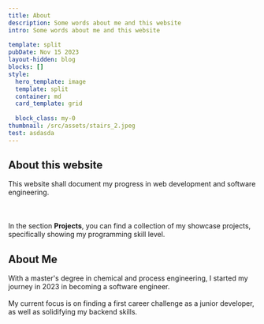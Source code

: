 ```yaml
---
title: About
description: Some words about me and this website
intro: Some words about me and this website
  
template: split
pubDate: Nov 15 2023
layout-hidden: blog
blocks: []
style:
  hero_template: image
  template: split
  container: md
  card_template: grid
  
  block_class: my-0
thumbnail: /src/assets/stairs_2.jpeg
test: asdasda
---
```


## About this website

This website shall document my progress in web development and software engineering. <br></br><br></br> In the section **Projects**, you can find a collection of my showcase projects, specifically showing my programming skill level.

## About Me

With a master's degree in chemical and process engineering, I started my journey in 2023 in becoming a software engineer. <br></br>
My current focus is on finding a first career challenge as a junior developer, as well as solidifying my backend skills.


